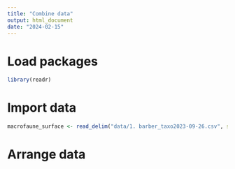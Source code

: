 ```yaml
---
title: "Combine data"
output: html_document
date: "2024-02-15"
---
```


# Load packages

```r
library(readr)

```

# Import data

```r
macrofaune_surface <- read_delim("data/1. barber_taxo2023-09-26.csv", show_col_types = FALSE)

```

# Arrange data